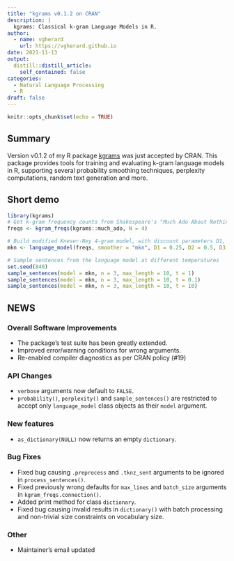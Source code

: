 ```yaml
---
title: "kgrams v0.1.2 on CRAN"
description: |
  kgrams: Classical k-gram Language Models in R.
author:
  - name: vgherard
    url: https://vgherard.github.io
date: 2021-11-13
output:
  distill::distill_article:
    self_contained: false
categories:
  - Natural Language Processing
  - R
draft: false
---
```



```r
knitr::opts_chunk$set(echo = TRUE)
```

## Summary

Version v0.1.2 of my R package [kgrams](https://github.com/vgherard/kgrams) was just accepted by CRAN. This package provides tools for training and evaluating k-gram language models in R, supporting several probability smoothing techniques, perplexity computations, random text generation and more.

## Short demo

```r
library(kgrams)
# Get k-gram frequency counts from Shakespeare's "Much Ado About Nothing"
freqs <- kgram_freqs(kgrams::much_ado, N = 4)

# Build modified Kneser-Ney 4-gram model, with discount parameters D1, D2, D3.
mkn <- language_model(freqs, smoother = "mkn", D1 = 0.25, D2 = 0.5, D3 = 0.75)

# Sample sentences from the language model at different temperatures
set.seed(840)
sample_sentences(model = mkn, n = 3, max_length = 10, t = 1)
sample_sentences(model = mkn, n = 3, max_length = 10, t = 0.1)
sample_sentences(model = mkn, n = 3, max_length = 10, t = 10)
```

## NEWS

### Overall Software Improvements
* The package's test suite has been greatly extended.
* Improved error/warning conditions for wrong arguments.
* Re-enabled compiler diagnostics as per CRAN policy (#19)

### API Changes
* `verbose` arguments now default to `FALSE`.
* `probability()`, `perplexity()` and `sample_sentences()` are restricted to
accept only `language_model` class objects as their `model` argument.

### New features
* `as_dictionary(NULL)` now returns an empty `dictionary`.

### Bug Fixes
* Fixed bug causing `.preprocess` and `.tknz_sent` arguments to be ignored in `process_sentences()`.
* Fixed previously wrong defaults for `max_lines` and `batch_size` arguments in `kgram_freqs.connection()`.
* Added print method for class `dictionary`.
* Fixed bug causing invalid results in `dictionary()` with batch processing and
non-trivial size constraints on vocabulary size.

### Other
* Maintainer's email updated
